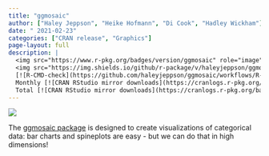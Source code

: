 ```yaml
---
title: "ggmosaic"
author: ["Haley Jeppson", "Heike Hofmann", "Di Cook", "Hadley Wickham"]
date: "	2021-02-23"
categories: ["CRAN release", "Graphics"]
page-layout: full
description: |
  <img src="https://www.r-pkg.org/badges/version/ggmosaic" role="image" alt="CRAN status">
  <img src="https://img.shields.io/github/r-package/v/haleyjeppson/ggmosaic?logo=github" alt="Github version">
  [![R-CMD-check](https://github.com/haleyjeppson/ggmosaic/workflows/R-CMD-check/badge.svg)](https://github.com/haleyjeppson/ggmosaic/actions)<br><br>
  Monthly [![CRAN RStudio mirror downloads](https://cranlogs.r-pkg.org/badges/last-month/ggmosaic?color=brightgreen)](https://r-pkg.org/pkg/ggmosaic)<br>
  Total [![CRAN RStudio mirror downloads](https://cranlogs.r-pkg.org/badges/grand-total/ggmosaic?color=orange)](https://r-pkg.org/pkg/ggmosaic)
---
```


::: {.column-margin}
![](https://github.com/haleyjeppson/ggmosaic/raw/master/man/figures/logo.png)
:::


The [ggmosaic package](https://haleyjeppson.github.io/ggmosaic/) is designed to create visualizations of categorical data: bar charts and spineplots are easy - but we can do that in high dimensions! 


